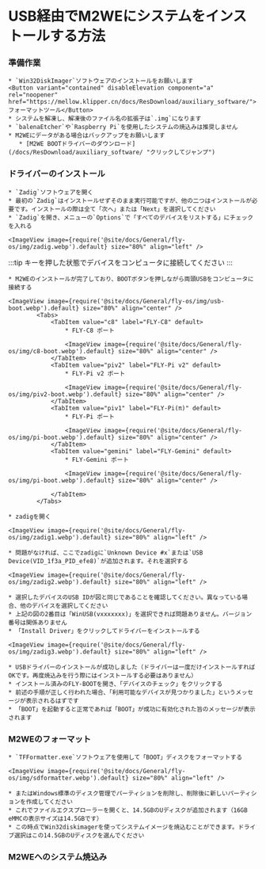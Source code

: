 
# USB経由でM2WEにシステムをインストールする方法

### 準備作業

    * `Win32DiskImager`ソフトウェアのインストールをお願いします
    <Button variant="contained" disableElevation component="a" rel="noopener" href="https://mellow.klipper.cn/docs/ResDownload/auxiliary_software/">フォーマットツール</Button>
    * システムを解凍し、解凍後のファイル名の拡張子は`.img`になります
    * `balenaEtcher`や`Raspberry Pi`を使用したシステムの焼込みは推奨しません
    * M2WEにデータがある場合はバックアップをお願いします
       * [M2WE BOOTドライバーのダウンロード](/docs/ResDownload/auxiliary_software/ "クリックしてジャンプ")

### ドライバーのインストール

    * `Zadig`ソフトウェアを開く
    * 最初の`Zadig`はインストールせずそのまま実行可能ですが、他の二つはインストールが必要です。インストールの際は全て「次へ」または「Next」を選択してください
    * `Zadig`を開き、メニューの`Options`で「すべてのデバイスをリストする」にチェックを入れる

    <ImageView image={require('@site/docs/General/fly-os/img/zadig.webp').default} size="80%" align="left" />

:::tip
キーを押した状態でデバイスをコンピュータに接続してください
:::

    * M2WEのインストールが完了しており、BOOTボタンを押しながら両頭USBをコンピュータに接続する

    <ImageView image={require('@site/docs/General/fly-os/img/usb-boot.webp').default} size="80%" align="center" />
            <Tabs>
                <TabItem value="c8" label="FLY-C8" default>
                    * FLY-C8 ポート

                    <ImageView image={require('@site/docs/General/fly-os/img/c8-boot.webp').default} size="80%" align="center" />
                </TabItem>
                <TabItem value="piv2" label="FLY-Pi v2" default>
                    * FLY-Pi v2 ポート

                    <ImageView image={require('@site/docs/General/fly-os/img/piv2-boot.webp').default} size="80%" align="center" />
                </TabItem>
                <TabItem value="piv1" label="FLY-Pi(π)" default>
                    * FLY-Pi ポート

                    <ImageView image={require('@site/docs/General/fly-os/img/pi-boot.webp').default} size="80%" align="center" />
                </TabItem>
                <TabItem value="gemini" label="FLY-Gemini" default>
                    * FLY-Gemini ポート

                    <ImageView image={require('@site/docs/General/fly-os/img/pi-boot.webp').default} size="80%" align="center" />

                </TabItem>
            </Tabs>

    * zadigを開く

    <ImageView image={require('@site/docs/General/fly-os/img/zadig1.webp').default} size="80%" align="left" />

    * 問題がなければ、ここでzadigに`Unknown Device #x`または`USB Device(VID_1f3a_PID_efe8)`が追加されます。それを選択する

    <ImageView image={require('@site/docs/General/fly-os/img/zadig2.webp').default} size="80%" align="left" />

    * 選択したデバイスのUSB IDが図と同じであることを確認してください。異なっている場合、他のデバイスを選択してください
    * 上記の図の2番目は「WinUSB(vxxxxxxx)」を選択できれば問題ありません。バージョン番号は関係ありません
    * 「Install Driver」をクリックしてドライバーをインストールする

    <ImageView image={require('@site/docs/General/fly-os/img/zadig3.webp').default} size="80%" align="left" />

    * USBドライバーのインストールが成功しました（ドライバーは一度だけインストールすればOKです。再度焼込みを行う際にはインストールする必要はありません）
    * インストール済みのFLY-BOOTを開き、「デバイスのチェック」をクリックする
    * 前述の手順が正しく行われた場合、「利用可能なデバイスが見つかりました」というメッセージが表示されるはずです
    * 「BOOT」を起動すると正常であれば「BOOT」が成功に有効化された旨のメッセージが表示されます

### M2WEのフォーマット

    * `TFFormatter.exe`ソフトウェアを使用して「BOOT」ディスクをフォーマットする

    <ImageView image={require('@site/docs/General/fly-os/img/sdformatter.webp').default} size="80%" align="left" />

    * またはWindows標準のディスク管理でパーティションを削除し、削除後に新しいパーティションを作成してください
    * これでファイルエクスプローラーを開くと、14.5GBのUディスクが追加されます（16GB eMMCの表示サイズは14.5GBです）
    * この時点でWin32diskimagerを使ってシステムイメージを焼込むことができます。ドライブ選択はこの14.5GBのUディスクを選んでください



### M2WEへのシステム焼込み

<WIN32 />
